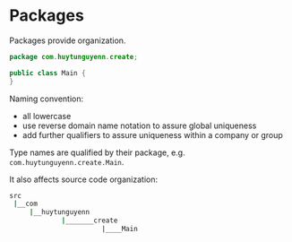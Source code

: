 # Packages

Packages provide organization.

```java
package com.huytunguyenn.create;

public class Main {
}
```

Naming convention:
- all lowercase
- use reverse domain name notation to assure global uniqueness
- add further qualifiers to assure uniqueness within a company or group

Type names are qualified by their package, e.g. `com.huytunguyenn.create.Main`.

It also affects source code organization:
```bash
src
 |__com
     |__huytunguyenn
             |_______create
                       |____Main
```
